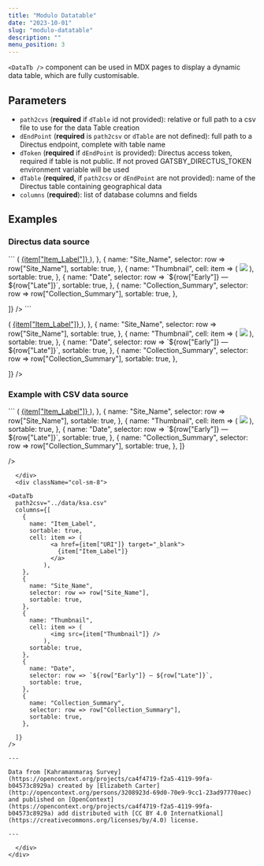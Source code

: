 ```yaml
---
title: "Modulo Datatable"
date: "2023-10-01"
slug: "modulo-datatable"
description: ""
menu_position: 3
---
```



`<DataTb />` component can be used in MDX pages to display a dynamic data table, which are fully customisable.

## Parameters

- `path2cvs` (**required** if `dTable` id not provided): relative or full path to a csv file to use for the data Table creation
- `dEndPoint` (**required** is `path2csv` or `dTable` are not defined): full path to a Directus endpoint, complete with table name
- `dToken` (**required** if `dEndPoint` is provided): Directus access token, required if table is not public. If not proved GATSBY_DIRECTUS_TOKEN environment variable will be used
- `dTable` (**required**, if `path2csv` or `dEndPoint` are not provided): name of the Directus table containing geographical data
- `columns` (**required**): list of database columns and fields

## Examples

### Directus data source

<div className="row">
  <div className="col-sm-4">
    ```
    <DataTb
      striped={true}
      dEndPoint="https://db.lad-sapienza.it/curry/items/scms_ksa?limit=1000&offset=0"
      dToken="TzwQYgn4PSk5czDvQsT39gx8EByfBdiN"
      columns={[
    {
      name: "Item_Label",
      sortable: true,
      cell: item => (
            <a href={item["URI"]} target="_blank">
              {item["Item_Label"]}
            </a>
          ),
    },
    {
      name: "Site_Name",
      selector: row => row["Site_Name"],
      sortable: true,
    },
    {
      name: "Thumbnail",
      cell: item => (
            <img src={item["Thumbnail"]} />
          ),
      sortable: true,
    },
    {
      name: "Date",
      selector: row => `${row["Early"]} — ${row["Late"]}`,
      sortable: true,
    },
    {
      name: "Collection_Summary",
      selector: row => row["Collection_Summary"],
      sortable: true,
    },
    
  ]}
    />
    ```
  </div>
  <div className="col-sm-8">
    <DataTb
      striped={true}
      dEndPoint="https://db.lad-sapienza.it/curry/items/scms_ksa?limit=1000&offset=0"
      dToken="TzwQYgn4PSk5czDvQsT39gx8EByfBdiN"
      columns={[
    {
      name: "Item_Label",
      sortable: true,
      cell: item => (
            <a href={item["URI"]} target="_blank">
              {item["Item_Label"]}
            </a>
          ),
    },
    {
      name: "Site_Name",
      selector: row => row["Site_Name"],
      sortable: true,
    },
    {
      name: "Thumbnail",
      cell: item => (
            <img src={item["Thumbnail"]} />
          ),
      sortable: true,
    },
    {
      name: "Date",
      selector: row => `${row["Early"]} — ${row["Late"]}`,
      sortable: true,
    },
    {
      name: "Collection_Summary",
      selector: row => row["Collection_Summary"],
      sortable: true,
    },
    
  ]}
    />
  </div>
</div>

### Example with CSV data source

<div className="row">
  <div className="col-sm-4">
```
<DataTb
  path2csv="../data/ksa.csv"
  columns={[
    {
      name: "Item_Label",
      sortable: true,
      cell: item => (
            <a href={item["URI"]} target="_blank">
              {item["Item_Label"]}
            </a>
          ),
    },
    {
      name: "Site_Name",
      selector: row => row["Site_Name"],
      sortable: true,
    },
    {
      name: "Thumbnail",
      cell: item => (
            <img src={item["Thumbnail"]} />
          ),
      sortable: true,
    },
    {
      name: "Date",
      selector: row => `${row["Early"]} — ${row["Late"]}`,
      sortable: true,
    },
    {
      name: "Collection_Summary",
      selector: row => row["Collection_Summary"],
      sortable: true,
    },
  ]}
  
/>
```
  </div>
  <div className="col-sm-8">

<DataTb
  path2csv="../data/ksa.csv"
  columns={[
    {
      name: "Item_Label",
      sortable: true,
      cell: item => (
            <a href={item["URI"]} target="_blank">
              {item["Item_Label"]}
            </a>
          ),
    },
    {
      name: "Site_Name",
      selector: row => row["Site_Name"],
      sortable: true,
    },
    {
      name: "Thumbnail",
      cell: item => (
            <img src={item["Thumbnail"]} />
          ),
      sortable: true,
    },
    {
      name: "Date",
      selector: row => `${row["Early"]} — ${row["Late"]}`,
      sortable: true,
    },
    {
      name: "Collection_Summary",
      selector: row => row["Collection_Summary"],
      sortable: true,
    },
    
  ]}
/>

---

Data from [Kahramanmaraş Survey](https://opencontext.org/projects/ca4f4719-f2a5-4119-99fa-b04573c8929a) created by [Elizabeth Carter](http://opencontext.org/persons/3208923d-69d0-70e9-9cc1-23ad97770aec) and published on [OpenContext](https://opencontext.org/projects/ca4f4719-f2a5-4119-99fa-b04573c8929a) add distributed with [CC BY 4.0 Internatkional](https://creativecommons.org/licenses/by/4.0) license.

---

  </div>
</div>
